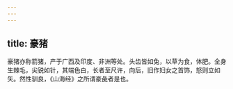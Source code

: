 ```yaml
---
---
---
```

title: 豪猪
---



豪猪亦称箭猪，产于广西及印度、非洲等处。头齿皆如兔，以草为食，体肥。全身生棘毛，尖锐如针，其端色白，长者至尺许，向后，旧作妇女之首饰，怒则立如矢。然性驯良，《山海经》之所谓豪彘者是也。